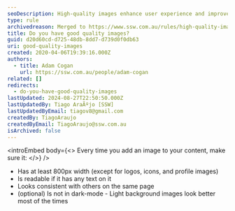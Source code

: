 ```yaml
---
seoDescription: High-quality images enhance user experience and improve website credibility, with a minimum width of 800px for most visuals.
type: rule
archivedreason: Merged to https://www.ssw.com.au/rules/high-quality-images
title: Do you have good quality images?
guid: d20d60cd-d725-48db-8dd7-d739d0f0db63
uri: good-quality-images
created: 2020-04-06T19:39:16.000Z
authors:
  - title: Adam Cogan
    url: https://ssw.com.au/people/adam-cogan
related: []
redirects:
  - do-you-have-good-quality-images
lastUpdated: 2024-08-27T22:50:50.000Z
lastUpdatedBy: Tiago AraÃºjo [SSW]
lastUpdatedByEmail: tiagov8@gmail.com
createdBy: TiagoAraujo
createdByEmail: TiagoAraujo@ssw.com.au
isArchived: false
---
```


<introEmbed
  body={<>
Every time you add an image to your content, make sure it:
  </>}
/>
* Has at least 800px width (except for logos, icons, and profile images)
* Is readable if it has any text on it
* Looks consistent with others on the same page
* (optional) Is not in dark-mode - Light background images look better most of the times
